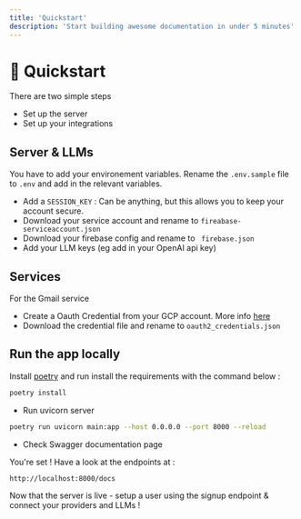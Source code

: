 ```yaml
---
title: 'Quickstart'
description: 'Start building awesome documentation in under 5 minutes'
---
```


# 🚀 Quickstart 

There are two simple steps 
- Set up the server 
- Set up your integrations 

## Server & LLMs

You have to add your environement variables. Rename the `.env.sample`  file to `.env` and add in the relevant variables. 

- Add a `SESSION_KEY` : Can be anything, but this allows you to keep your account secure. 
- Download your service account and rename to `fireabase-serviceaccount.json` 
- Download your firebase config and rename to ` firebase.json` 
- Add your LLM keys (eg add in your OpenAI api key)


## Services 

For the Gmail service 
- Create a Oauth Credential from your GCP account. More info [here](https://developers.google.com/identity/protocols/oauth2)
- Download the credential file and rename to `oauth2_credentials.json` 

## Run the app locally

Install [poetry](https://python-poetry.org/) and run install the requirements with the command below :  

```bash
poetry install
```

- Run uvicorn server

```bash
poetry run uvicorn main:app --host 0.0.0.0 --port 8000 --reload
```

- Check Swagger documentation page

You're set ! Have a look at the endpoints at :

```
http://localhost:8000/docs
```

Now that the server is live - setup a user using the signup endpoint & connect your providers and LLMs !

